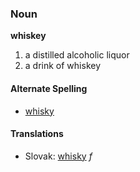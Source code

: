 === Noun ===
'''whiskey'''
# a distilled alcoholic liquor
# a drink of whiskey
==== Alternate Spelling ====
* [[whisky]]
==== Translations ====
*Slovak: [[whisky]] ''f''